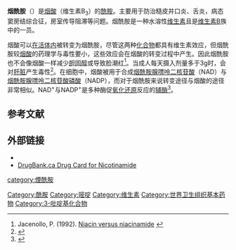 {{NoteTA|G1=生命科学}}
{{medical}}
{{expand|time=2011-12-22}}
{{chembox
| Verifiedfields = changed
| verifiedrevid = 408768294
| ImageFile_Ref = {{chemboximage|correct|??}}
| ImageFile = Nicotinamide structure.svg
| ImageSize = 150px
| IUPACName = pyridine-3-carboxamide
| OtherNames = 3-pyridinecarboxamide<br/>niacinamide<br />nicotinamide<br/>nicotinic acid amide<br />Vitamin PP
| Section1 = {{Chembox Identifiers
| PubChem = 936
| UNII_Ref = {{fdacite|correct|FDA}}
| UNII = 25X51I8RD4
| InChI1 = 1/C6H6N2O/c7-6(9)5-2-1-3-8-4-5/h1-4H,(H2,7,9)
| InChIKey1 = DFPAKSUCGFBDDF-UHFFFAOYAZ
| ChEMBL_Ref = {{ebicite|correct|EBI}}
| ChEMBL = 1140
| StdInChI_Ref = {{stdinchicite|correct|chemspider}}
| StdInChI = 1S/C6H6N2O/c7-6(9)5-2-1-3-8-4-5/h1-4H,(H2,7,9)
| StdInChIKey_Ref = {{stdinchicite|correct|chemspider}}
| StdInChIKey = DFPAKSUCGFBDDF-UHFFFAOYSA-N
| CASNo_Ref = {{cascite|correct|CAS}}
| CASNo = 98-92-0
| ChemSpiderID_Ref = {{chemspidercite|correct|chemspider}}
| ChemSpiderID = 911
| KEGG_Ref = {{keggcite|correct|kegg}}
| KEGG = D00036
| InChI = 1/C6H6N2O/c7-6(9)5-2-1-3-8- 4-5/h1-4H,(H2,7,9)/f/h7H2
| EINECS = 202-713-4
| DrugBank_Ref = {{drugbankcite|changed|drugbank}}
| DrugBank = DB02701
| ChEBI_Ref = {{ebicite|changed|EBI}}
| ChEBI = 17154
| SMILES = c1cc(cnc1)C(=O)N
}}
| Section2 = {{Chembox Properties
| MolarMass = 122.12
| C=6|H=6|N=2|O=1
| Appearance = 
| Density = 
| MeltingPt = 128-131 °C
| BoilingPt = }}
| Section3 = {{Chembox Hazards
| Solubility = 
| MainHazards = 
| FlashPt = 
| Autoignition = }}
}}
'''烟酰胺'''（{{lang-en|Nicotinamide}}）是[[烟酸|烟酸]]（维生素B<sub>3</sub>）的[[酰胺|酰胺]]。主要用于防治糙皮并口炎、舌炎，病态窦房结综合征，房室传导阻滞等问题。烟酰胺是一种水溶性[[维生素|维生素]]且是[[B族维生素|维生素B]]族中的一员。

烟酸可以[[in_vivo|在活体内]]被转变为烟酰胺，尽管这两种[[化合物|化合物]]都具有维生素效应，但烟酰胺较[[烟酸|烟酸]]的药理学与毒性要小，这些效应会在烟酸的转变过程中产生。因此烟酰胺也不会像烟酸一样减少[[胆固醇|胆固醇]]或导致脸潮红<ref>Jacenollo, P. (1992). [http://www.pubmedcentral.nih.gov/pagerender.fcgi?artid=1336277&pageindex=1 Niacin versus niacinamide] {{Wayback|url=http://www.pubmedcentral.nih.gov/pagerender.fcgi?artid=1336277&pageindex=1 |date=20190619210058 }}</ref>。当成人每天摄入剂量多于3g时，会对[[肝脏|肝脏]]产生毒性<ref name="Knip M, Douek IF, Moore WP, et al. 2000 1337–45">{{cite journal |author=Knip M |title=Safety of high-dose nicotinamide: a review |journal=Diabetologia |volume=43 |issue=11 |pages=1337–45 |year=2000 |pmid=11126400 | doi = 10.1007/s001250051536 |author-separator=, |author2=Douek IF |author3=Moore WP |display-authors=3 |last4=Gillmor |first4=H. A. |last5=McLean |first5=A. E. M. |last6=Bingley |first6=P. J. |last7=Gale |first7=E. A. M. |author8=European Nicotinamide Diabetes Intervention Trial Group}}</ref>。在细胞中，烟酸被用于合成[[烟酰胺腺嘌呤二核苷酸|烟酰胺腺嘌呤二核苷酸]]（NAD）与[[烟酰胺腺嘌呤二核苷酸磷酸|烟酰胺腺嘌呤二核苷酸磷酸]]（NADP），而对于烟酰胺来说转变途径与烟酸的途径非常相似。NAD<sup>+</sup>与NADP<sup>+</sup>是多种酶促[[氧化还原|氧化还原]]反应的[[辅酶|辅酶]]<ref name=Belenky>{{cite journal | author=Belenky P | coauthors=Bogan KL, Brenner C | title=NAD+ metabolism in health and disease | journal=Trends Biochem. Sci. | volume=32 | issue=1 | pages=12–9 | year=2007 | pmid=17161604 | url=http://www.dartmouth.edu/~brenner/belenky07a.pdf | accessdate=2007-12-23 | doi=10.1016/j.tibs.2006.11.006 | archive-date=2007-09-27 | archive-url=https://web.archive.org/web/20070927170330/http://www.dartmouth.edu/~brenner/belenky07a.pdf | dead-url=no }}</ref>。

==参考文献==
{{reflist}}

==外部链接==
* {{ATC|A11|HA01}}
* [http://www.drugbank.ca/drugs/DB02701 DrugBank.ca Drug Card for Nicotinamide] {{Wayback|url=http://www.drugbank.ca/drugs/DB02701 |date=20200808110936 }}

{{Vitamin}}
{{抗痤疮制剂}}
{{Melatonergics}}

[[Category:酰胺|Category:酰胺]]
[[Category:嘧啶|Category:嘧啶]]
[[Category:维生素|Category:维生素]]
[[Category:世界卫生组织基本药物|Category:世界卫生组织基本药物]]
[[category:煙酰胺|category:煙酰胺]]
[[Category:3-吡啶基化合物|Category:3-吡啶基化合物]]